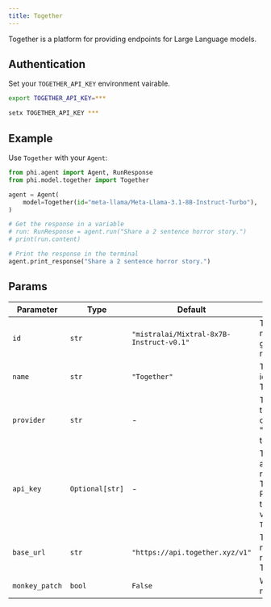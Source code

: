 ```yaml
---
title: Together
---
```


Together is a platform for providing endpoints for Large Language models.

## Authentication

Set your `TOGETHER_API_KEY` environment vairable.

<CodeGroup>

```bash Mac
export TOGETHER_API_KEY=***
```

```bash Windows
setx TOGETHER_API_KEY ***
```

</CodeGroup>

## Example

Use `Together` with your `Agent`:

<CodeGroup>

```python agent.py
from phi.agent import Agent, RunResponse
from phi.model.together import Together

agent = Agent(
    model=Together(id="meta-llama/Meta-Llama-3.1-8B-Instruct-Turbo"),
)

# Get the response in a variable
# run: RunResponse = agent.run("Share a 2 sentence horror story.")
# print(run.content)

# Print the response in the terminal
agent.print_response("Share a 2 sentence horror story.")


```

</CodeGroup>

## Params
| Parameter | Type | Default | Description |
|-----------|------|---------|-------------|
| `id` | `str` | `"mistralai/Mixtral-8x7B-Instruct-v0.1"` | The specific model ID used for generating responses. |
| `name` | `str` | `"Together"` | The name identifier for the Together agent. |
| `provider` | `str` | - | The provider of the model, combining "Together" with the model ID. |
| `api_key` | `Optional[str]` | - | The API key for authenticating requests to the Together service. Retrieved from the environment variable `TOGETHER_API_KEY`. |
| `base_url` | `str` | `"https://api.together.xyz/v1"` | The base URL for making API requests to the Together service. |
| `monkey_patch` | `bool` | `False` | Whether to apply monkey patching. |
